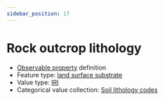 ```yaml
---
sidebar_position: 17
---
```



# Rock outcrop lithology

- [Observable property](/viewers/dawe-vocabs?uri=https://linked.data.gov.au/def/nrm/5af5cef1-179c-4bae-9037-42196668deff) definition
- Feature type: [land surface substrate](http://linked.data.gov.au/def/tern-cv/aef12cd6-3826-4988-a54c-8578d3fb4c8d)
- Value type: [IRI](https://w3id.org/tern/ontologies/tern/IRI)
- Categorical value collection: [Soil lithology codes](/viewers/dawe-vocabs?uri=https://linked.data.gov.au/def/nrm/1d50eb79-685f-45ea-84b4-627154eddede)

<Example
  protocolModule="plot-description"
  observableProperty="https://linked.data.gov.au/def/nrm/5af5cef1-179c-4bae-9037-42196668deff"
/>
